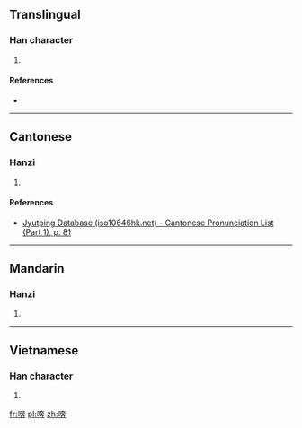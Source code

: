 ==Translingual==

===Han character===
{{Han char|rn=30|rad=口|as=09|sn=12|four=|canj=口大十廿 (RKJT)|ids=⿰[[口]][[奔]]}}

# {{defn|Han|sort=口09}}

====References====
* {{Han ref|kx=0201.010|dkj=03994|dj=0423.010|hdz=10652.080|uh=55AF|ud=21935}}

----

==Cantonese==

===Hanzi===
{{yue-hanzi|jyut=[[pan3]]|y=pan3}}

# {{defn|lang=yue|sort=口09}}

====References====
*[http://www.iso10646hk.net/jp/document/download.jsp Jyutping Database (iso10646hk.net) - Cantonese Pronunciation List (Part 1), p. 81]

----

==Mandarin==

===Hanzi===
{{cmn-hanzi|pin=[[chā]] ([[cha1]]), [[pēn]] ([[pen1]])|wg=ch'a<sup>1</sup>, p'en<sup>1</sup>}}

# {{defn|lang=cmn|sort=口09}}

----

==Vietnamese==

===Han character===
{{vi-hantu|[[buông]]|rs=口09}}

# {{defn|lang=vi|sort=口09}}

[[fr:喯]]
[[pl:喯]]
[[zh:喯]]